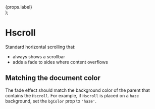

  <div
    className="fontSize--xl display--inlineFlex alignChild--center--center media--xl color--red"
    style={{
      outline: '1px dotted red',
      background: 'pink',
    }}
  >
    {props.label}
  </div>
);

<Meta title="Components/Layout/Hscroll" decorators={[withKnobs]} component={Hscroll} />

# Hscroll

<Story name="Knobs">
  <Hscroll
    enableFade={boolean('Enable Fade', true)}
    enableGutter={boolean('Enable scrollbar gutter background', false)}
    bgColor={radios('Background Color', { haze: 'haze', white: 'white' }, 'white')}
    style={{ width: '400px' }}
  >
    <ExampleItem label="1" />
    <ExampleItem label="2" />
    <ExampleItem label="3" />
    <ExampleItem label="4" />
    <ExampleItem label="5" />
    <ExampleItem label="6" />
    <ExampleItem label="7" />
    <ExampleItem label="8" />
    <ExampleItem label="9" />
    <ExampleItem label="10" />
    <ExampleItem label="11" />
    <ExampleItem label="12" />
    <ExampleItem label="13" />
    <ExampleItem label="14" />
    <ExampleItem label="15" />
  </Hscroll>
</Story>

Standard horizontal scrolling that:

- always shows a scrollbar
- adds a fade to sides where content overflows

## Matching the document color
The fade effect should match the background color of the parent that contains the
`Hscroll`. For example, if `Hscroll` is placed on a `haze` background, set the `bgColor`
prop to `'haze'`.

<Props of={Hscroll} />
